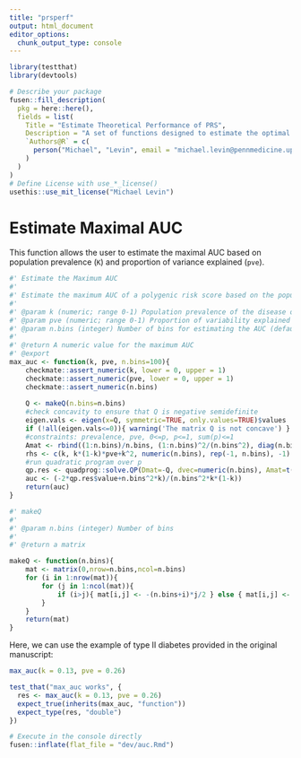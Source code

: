 ```yaml
---
title: "prsperf"
output: html_document
editor_options: 
  chunk_output_type: console
---
```


<!-- 
Run this 'development' chunk

Store every call to library() that you need to run chunks line by line, as in a classical Rmd for analysis
-->

```r
library(testthat)
library(devtools)
```

<!--
# Description of your package

This will fill the description of your package.
Fill and run the content of this chunk, before anything else. 

Note: when you will use other flat templates, this part will be in a separate file. Do not be surprised!
--> 

```r
# Describe your package
fusen::fill_description(
  pkg = here::here(),
  fields = list(
    Title = "Estimate Theoretical Performance of PRS",
    Description = "A set of functions designed to estimate the optimal performance of Polygenic Risk Scores based on heritablity and population prevalence. The functions are obtained from: https://doi.org/10.1186/1471-2164-13-340",
    `Authors@R` = c(
      person("Michael", "Levin", email = "michael.levin@pennmedicine.upenn.edu", role = c("aut", "cre"), comment = c(ORCID = "0000-0002-9937-9932"))
    )
  )
)
# Define License with use_*_license()
usethis::use_mit_license("Michael Levin")
```

# Estimate Maximal AUC

This function allows the user to estimate the maximal AUC based on population prevalence (`K`) and proportion of variance explained (`pve`).

```r
#' Estimate the Maximum AUC
#' 
#' Estimate the maximum AUC of a polygenic risk score based on the population prevalence of a disease `k` and the proportion of variability explained by the PRS `pve`.
#' 
#' @param k (numeric; range 0-1) Population prevalence of the disease of interest
#' @param pve (numeric; range 0-1) Proportion of variability explained by the PRS
#' @param n.bins (integer) Number of bins for estimating the AUC (default = 100)
#'
#' @return A numeric value for the maximum AUC
#' @export
max_auc <- function(k, pve, n.bins=100){
    checkmate::assert_numeric(k, lower = 0, upper = 1)
    checkmate::assert_numeric(pve, lower = 0, upper = 1)
    checkmate::assert_numeric(n.bins)
  
    Q <- makeQ(n.bins=n.bins)
    #check concavity to ensure that Q is negative semidefinite
    eigen.vals <- eigen(x=Q, symmetric=TRUE, only.values=TRUE)$values
    if (!all(eigen.vals<=0)){ warning('The matrix Q is not concave') }
    #constraints: prevalence, pve, 0<=p, p<=1, sum(p)<=1
    Amat <- rbind((1:n.bins)/n.bins, (1:n.bins)^2/(n.bins^2), diag(n.bins), -diag(n.bins), rep(-1, n.bins))
    rhs <- c(k, k*(1-k)*pve+k^2, numeric(n.bins), rep(-1, n.bins), -1)
    #run quadratic program over p
    qp.res <- quadprog::solve.QP(Dmat=-Q, dvec=numeric(n.bins), Amat=t(Amat), bvec=rhs, meq=2)
    auc <- (-2*qp.res$value+n.bins^2*k)/(n.bins^2*k*(1-k))
    return(auc)
}

#' makeQ
#'
#' @param n.bins (integer) Number of bins
#'
#' @return a matrix

makeQ <- function(n.bins){
    mat <- matrix(0,nrow=n.bins,ncol=n.bins)
    for (i in 1:nrow(mat)){
        for (j in 1:ncol(mat)){
            if (i>j){ mat[i,j] <- -(n.bins+i)*j/2 } else { mat[i,j] <- -(n.bins+j)*i/2 }
        }
    }
    return(mat)
}
```

Here, we can use the example of type II diabetes provided in the original manuscript:
```r
max_auc(k = 0.13, pve = 0.26)
```
  
```r
test_that("max_auc works", {
  res <- max_auc(k = 0.13, pve = 0.26)
  expect_true(inherits(max_auc, "function"))
  expect_type(res, "double")
})
```
  

<!-- 
# Inflate your package

You're one inflate from paper to box.
Build your package from this very Rmd using `fusen::inflate()` 
-->


```r
# Execute in the console directly
fusen::inflate(flat_file = "dev/auc.Rmd")
```

<!-- 
- Verify your `"DESCRIPTION"` file has been updated
- Verify your function is in `"R/"` directory
- Verify your test is in `"tests/testthat/"` directory
- Verify this Rmd appears in `"vignettes/"` directory 
-->
